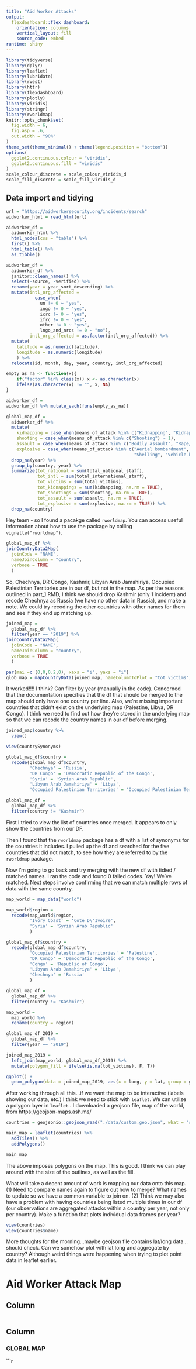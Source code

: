 ```yaml
---
title: "Aid Worker Attacks"
output: 
  flexdashboard::flex_dashboard:
    orientation: columns
    vertical_layout: fill
    source_code: embed
runtime: shiny
---
```


```r
library(tidyverse)
library(dplyr)
library(leaflet)
library(lubridate)
library(rvest)
library(httr)
library(flexdashboard)
library(plotly)
library(viridis)
library(stringr)
library(rworldmap)
knitr::opts_chunk$set(
  fig.width = 6,
  fig.asp = .6,
  out.width = "90%"
)
theme_set(theme_minimal() + theme(legend.position = "bottom"))
options(
  ggplot2.continuous.colour = "viridis",
  ggplot2.continuous.fill = "viridis"
)
scale_colour_discrete = scale_colour_viridis_d
scale_fill_discrete = scale_fill_viridis_d
```

## Data import and tidying

```r
url = "https://aidworkersecurity.org/incidents/search"
aidworker_html = read_html(url)

aidworker_df = 
  aidworker_html %>% 
  html_nodes(css = "table") %>%  
  first() %>% 
  html_table() %>% 
  as_tibble()

aidworker_df =
  aidworker_df %>%
  janitor::clean_names() %>% 
  select(-source, -verified) %>% 
  rename(year = year_sort_descending) %>% 
  mutate(intl_org_affected = 
           case_when(
             un != 0 ~ "yes",
             ingo != 0 ~ "yes",
             icrc != 0 ~ "yes",
             ifrc != 0 ~ "yes",
             other != 0 ~ "yes",
             lngo_and_nrcs != 0 ~ "no"),
         intl_org_affected = as.factor(intl_org_affected)) %>% 
  mutate(
    latitude = as.numeric(latitude),
    longitude = as.numeric(longitude)
    ) %>% 
  relocate(id, month, day, year, country, intl_org_affected)

empty_as_na <- function(x){
    if("factor" %in% class(x)) x <- as.character(x) 
    ifelse(as.character(x) != "", x, NA)
}

aidworker_df = 
aidworker_df %>% mutate_each(funs(empty_as_na)) 

```

```r
global_map_df = 
  aidworker_df %>% 
  mutate(
    kidnapping = case_when(means_of_attack %in% c("Kidnapping", "Kidnap-killing") ~ 1),
    shooting = case_when(means_of_attack %in% c("Shooting") ~ 1),
    assault = case_when(means_of_attack %in% c("Bodily assault", "Rape/sexual assault") ~ 1),
    explosive = case_when(means_of_attack %in% c("Aerial bombardment", "Landmine", "Other Explosives", "Roadside IED",
                                                 "Shelling", "Vehicle-born IED") ~ 1)) %>% 
  drop_na(year) %>% 
  group_by(country, year) %>% 
  summarize(tot_national = sum(total_national_staff),
            tot_intl = sum(total_international_staff),
            tot_victims = sum(total_victims),
            tot_kidnappings = sum(kidnapping, na.rm = TRUE),
            tot_shootings = sum(shooting, na.rm = TRUE),
            tot_assault = sum(assault, na.rm = TRUE),
            tot_explosive = sum(explosive, na.rm = TRUE)) %>% 
  drop_na(country)
```

Hey team - so I found a pacakge called `rworldmap`. You can access useful information about how to use the package by calling `vignette("rworldmap")`.

```r
global_map_df %>% 
joinCountryData2Map(
  joinCode = "NAME",
  nameJoinColumn = "country",
  verbose = TRUE
  )
```

So, Chechnya, DR Congo, Kashmir, Libyan Arab Jamahiriya, Occupied Palestinian Territories are in our df, but not in the map. As per the reasons outlined in part_1.RMD, I think we should drop Kashmir (only 1 incident) and recode Chechnya as Russia (we have no other data in Russia), and make a note. We could try recoding the other countries with other names for them and see if they end up matching up.

```r
joined_map = 
  global_map_df %>%
  filter(year == "2019") %>% 
joinCountryData2Map(
  joinCode = "NAME",
  nameJoinColumn = "country",
  verbose = TRUE
  )

par(mai =c (0,0,0.2,0), xaxs = "i", yaxs = "i")
glob_map = mapCountryData(joined_map, nameColumnToPlot = "tot_victims", addLegend = FALSE)

```

It worked!!!! I think? Can filter by year (manually in the code). Concerned that the documentation specifies that the df that should be merged to the map should only have one country per line. Also, we're missing important countries that didn't exist on the underlying map (Palestine, Libya, DR Congo). I think we need to find out how they're stored in the underlying map so that we can recode the country names in our df before merging.

```r
joined_map$country %>% 
  view()

view(countrySynonyms)

global_map_df$country =
  recode(global_map_df$country,
         'Chechnya' = 'Russia',
         'DR Congo' = 'Democratic Republic of the Congo',
         'Syria' = 'Syrian Arab Republic',
         'Libyan Arab Jamahiriya' = 'Libya',
         'Occupied Palestinian Territories' = 'Occupied Palestinian Territory')

global_map_df =
  global_map_df %>% 
  filter(country != "Kashmir")

```

First I tried to view the list of countries once merged. It appears to only show the countries from our DF.

Then I found that the `rworldmap` package has a df with a list of synonyms for the countries it includes. I pulled up the df and searched for the five countries that did not match, to see how they are referred to by the `rworldmap` package. 

Now I'm going to go back and try merging with the new df with tidied / matched names. I ran the code and found 0 failed codes. Yay! We've matched. Next steps involve confirming that we can match multiple rows of data with the same country.

```r
map_world = map_data("world")

map_world$region =
  recode(map_world$region,
         'Ivory Coast' = 'Cote D\'Ivoire',
         'Syria' = 'Syrian Arab Republic'
         )

global_map_df$country =
  recode(global_map_df$country,
         'Occupied Palestinian Territories' = 'Palestine',
         'DR Congo' = 'Democratic Republic of the Congo',
         'Congo' = 'Republic of Congo',
         'Libyan Arab Jamahiriya' = 'Libya',
         'Chechnya' = 'Russia'
         )

global_map_df =
  global_map_df %>% 
  filter(country != "Kashmir")

map_world =
  map_world %>% 
  rename(country = region)

global_map_df_2019 =
  global_map_df %>% 
  filter(year == "2019")

joined_map_2019 =
  left_join(map_world, global_map_df_2019) %>% 
  mutate(polygon_fill = ifelse(is.na(tot_victims), F, T))

ggplot() +
  geom_polygon(data = joined_map_2019, aes(x = long, y = lat, group = group, fill = polygon_fill))

```

After working through all this...if we want the map to be interactive (labels showing our data, etc.) I think we need to stick with `leaflet`. We can utilize a polygon layer in `leaflet`...I downloaded a geojson file, map of the world, from https://geojson-maps.ash.ms/

```r
countries = geojsonio::geojson_read("./data/custom.geo.json", what = "sp")

main_map = leaflet(countries) %>% 
  addTiles() %>% 
  addPolygons()

main_map
```

The above imposes polygons on the map. This is good. I think we can play around with the size of the outlines, as well as the fill.

What will take a decent amount of work is mapping our data onto this map. (1) Need to compare names again to figure out how to merge? What names to update so we have a common variable to join on. (2) Think we may also have a problem with having countries being listed multiple times in our df (our observations are aggregated attacks within a country per year, not only per country). Make a function that plots individual data frames per year?

```r
view(countries)
view(countries$name)
```

More thoughts for the morning...maybe geojson file contains lat/long data...should check. Can we somehow plot with lat long and aggregate by country? Although weird things were happening when trying to plot point data in leaflet earlier.

Aid Worker Attack Map
===================================== 

Column {.sidebar}
-----------------------------------------------------------------------

```r


```


Column {.tabset}
-----------------------------------------------------------------------

### GLOBAL MAP

```r

